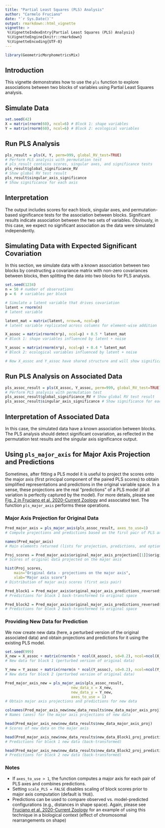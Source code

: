 ```yaml
---
title: "Partial Least Squares (PLS) Analysis"
author: "Carmelo Fruciano"
date: "`r Sys.Date()`"
output: rmarkdown::html_vignette
vignette: >
 %\VignetteIndexEntry{Partial Least Squares (PLS) Analysis}
 %\VignetteEngine{knitr::rmarkdown}
 %\VignetteEncoding{UTF-8}
---
```


```r
library(GeometricMorphometricsMix)
```

## Introduction

This vignette demonstrates how to use the `pls` function to explore associations between two blocks of variables using Partial Least Squares analysis.

## Simulate Data

```r
set.seed(42)
X = matrix(rnorm(60), ncol=6) # Block 1: shape variables
Y = matrix(rnorm(60), ncol=6) # Block 2: ecological variables
```

## Run PLS Analysis

```r
pls_result = pls(X, Y, perm=999, global_RV_test=TRUE)
# Perform PLS analysis with permutation test
# pls_result contains scores, singular axes, and significance tests
pls_result$global_significance_RV
# Show global RV test result
pls_result$singular_axis_significance
# Show significance for each axis
```

## Interpretation

The output includes scores for each block, singular axes, and permutation-based significance tests for the association between blocks.
Significant results indicate association between the two sets of variables.
Obviously, in this case, we expect no significant association as the data were simulated independently.


## Simulating Data with Expected Significant Covariation

In this section, we simulate data with a known association between two blocks by constructing a covariance matrix with non-zero covariances between blocks, then splitting the data into two blocks for PLS analysis.

```r
set.seed(1234)
n = 50 # number of observations
p = 6  # variables per block

# Simulate a latent variable that drives covariation
latent = rnorm(n)
# latent variable

latent_mat = matrix(latent, nrow=n, ncol=p)
# latent variable replicated across columns for element-wise addition

X_assoc = matrix(rnorm(n*p), ncol=p) + 0.5 * latent_mat
# Block 1: shape variables influenced by latent + noise

Y_assoc = matrix(rnorm(n*p), ncol=p) + 0.4 * latent_mat
# Block 2: ecological variables influenced by latent + noise

# Now X_assoc and Y_assoc have shared structure and will show significant covariation
```

## Run PLS Analysis on Associated Data

```r
pls_assoc_result = pls(X_assoc, Y_assoc, perm=999, global_RV_test=TRUE)
# Perform PLS analysis with permutation test
pls_assoc_result$global_significance_RV # Show global RV test result
pls_assoc_result$singular_axis_significance # Show significance for each axis
```

## Interpretation of Associated Data

In this case, the simulated data have a known association between blocks.
The PLS analysis should detect significant covariation, as reflected in the permutation test results and the singular axis significance output.


## Using `pls_major_axis` for Major Axis Projection and Predictions

Sometimes, after fitting a PLS model it is useful to project the scores onto the major axis (first principal component of the paired PLS scores) to obtain simplified representations and predictions in the original variable space.
In a sense, these projections are the real "predictions" of a PLS model (if all variation is perfectly captured by the model).
For more details, please see [Fig. 2 in Fruciano et al. 2020-Current Zoology](https://doi.org/10.1093/cz/zoaa035) and associated text.
The function `pls_major_axis` performs these operations.

### Major Axis Projection for Original Data

```r
Pred_major_axis = pls_major_axis(pls_assoc_result, axes_to_use=1)
# Compute projections and predictions based on the first pair of PLS axes

names(Pred_major_axis)
# Main elements returned (lists for projection, predictions, and optionally new data)

Proj_scores = Pred_major_axis$original_major_axis_projection[[1]]$original_data_PLS_projection
# Scores of original data projected on the major axis

hist(Proj_scores,
	main="Original data - projections on the major axis",
	xlab="Major axis score")
# Distribution of major axis scores (first axis pair)

Pred_block1 = Pred_major_axis$original_major_axis_predictions_reversed$Block1
# Predictions for block 1 back-transformed to original space

Pred_block2 = Pred_major_axis$original_major_axis_predictions_reversed$Block2
# Predictions for block 2 back-transformed to original space
```

### Providing New Data for Prediction

We now create new data (here, a perturbed version of the original associated data) and obtain projections and predictions for it using the existing PLS model.

```r
set.seed(999)
X_new = X_assoc + matrix(rnorm(n * ncol(X_assoc), sd=0.2), ncol=ncol(X_assoc))
# New data for block 1 (perturbed version of original data)

Y_new = Y_assoc + matrix(rnorm(n * ncol(Y_assoc), sd=0.2), ncol=ncol(Y_assoc))
# New data for block 2 (perturbed version of original data)

Pred_major_axis_new = pls_major_axis(pls_assoc_result,
							  new_data_x = X_new,
							  new_data_y = Y_new,
							  axes_to_use = 1)
# Obtain major axis projections and predictions for new data

colnames(Pred_major_axis_new$new_data_results$new_data_major_axis_proj)
# Names (axes) for the major axis projections of new data

head(Pred_major_axis_new$new_data_results$new_data_major_axis_proj)
# Scores of new data on the major axis

head(Pred_major_axis_new$new_data_results$new_data_Block1_proj_prediction_revert)
# Predictions for block 1 new data (back-transformed)

head(Pred_major_axis_new$new_data_results$new_data_Block2_proj_prediction_revert)
# Predictions for block 2 new data (back-transformed)
```

### Notes

- If `axes_to_use > 1`, the function computes a major axis for each pair of PLS axes and combines predictions.
- Setting `scale_PLS = FALSE` disables scaling of block scores prior to major axis computation (default is `TRUE`).
- Predictions can be used to compare observed vs. model-predicted configurations (e.g., distances in shape space). Again, please see [Fruciano et al. 2020-Current Zoology](https://doi.org/10.1093/cz/zoaa035) for an example of using this technique in a biological context (effect of chromosomal rearrangements on shape)

